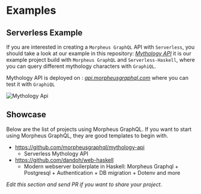 
<SEO title="Morpheus GraphQL Examples" />

# Examples

## Serverless Example

If you are interested in creating a `Morpheus GraphQL` API with `Serverless`, you should take a look at our example in this repository:
[_Mythology API_](https://github.com/morpheusgraphql/mythology-api) it is our example project build with `Morpheus GraphQL` and `Serverless-Haskell`,
where you can query different mythology characters with `GraphiQL`.

Mythology API is deployed on : [_api.morpheusgraphql.com_](https://api.morpheusgraphql.com) where you can test it with `GraphiQL`

![Mythology Api](https://morpheusgraphql.com/assets/img/mythology-api.png "mythology-api")

## Showcase

Below are the list of projects using Morpheus GraphQL. If you want to start using Morpheus GraphQL, they are
good templates to begin with.

- https://github.com/morpheusgraphql/mythology-api
  - Serverless Mythology API
- https://github.com/dandoh/web-haskell
  - Modern webserver boilerplate in Haskell: Morpheus Graphql + Postgresql + Authentication + DB migration + Dotenv and more

_Edit this section and send PR if you want to share your project_.

